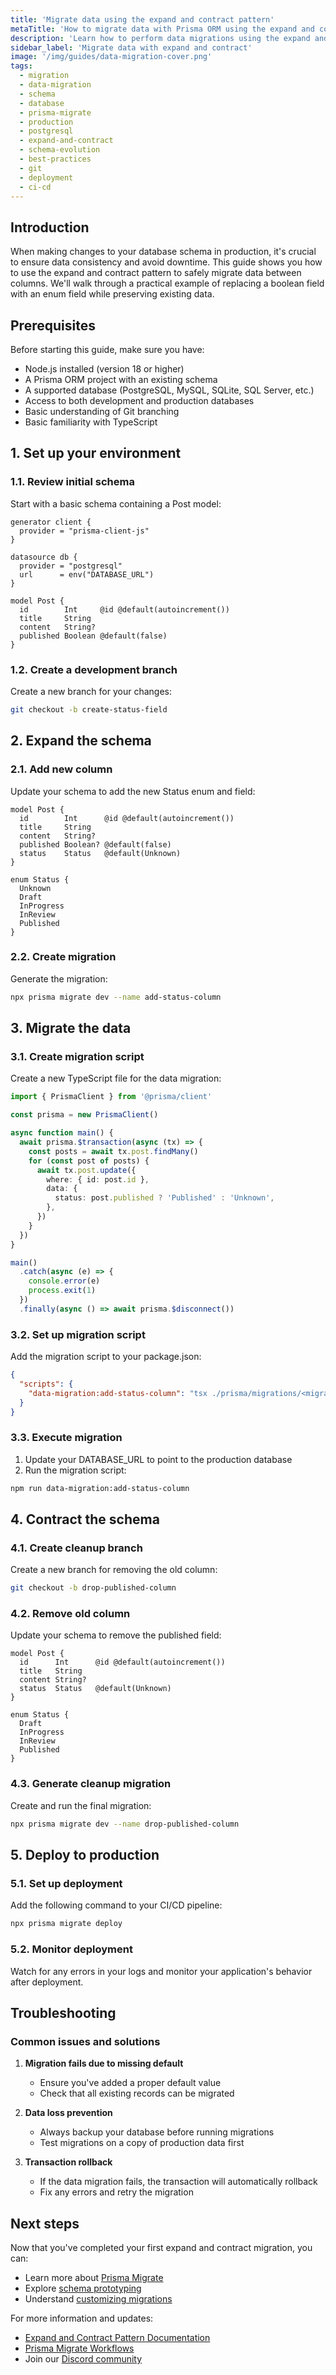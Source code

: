 ```yaml
---
title: 'Migrate data using the expand and contract pattern'
metaTitle: 'How to migrate data with Prisma ORM using the expand and contract pattern'
description: 'Learn how to perform data migrations using the expand and contract pattern with Prisma ORM'
sidebar_label: 'Migrate data with expand and contract'
image: '/img/guides/data-migration-cover.png'
tags:
  - migration
  - data-migration
  - schema
  - database
  - prisma-migrate
  - production
  - postgresql
  - expand-and-contract
  - schema-evolution
  - best-practices
  - git
  - deployment
  - ci-cd
---
```


## Introduction

When making changes to your database schema in production, it's crucial to ensure data consistency and avoid downtime. This guide shows you how to use the expand and contract pattern to safely migrate data between columns. We'll walk through a practical example of replacing a boolean field with an enum field while preserving existing data.

## Prerequisites

Before starting this guide, make sure you have:

- Node.js installed (version 18 or higher)
- A Prisma ORM project with an existing schema
- A supported database (PostgreSQL, MySQL, SQLite, SQL Server, etc.)
- Access to both development and production databases
- Basic understanding of Git branching
- Basic familiarity with TypeScript

## 1. Set up your environment

### 1.1. Review initial schema

Start with a basic schema containing a Post model:

```prisma
generator client {
  provider = "prisma-client-js"
}

datasource db {
  provider = "postgresql"
  url      = env("DATABASE_URL")
}

model Post {
  id        Int     @id @default(autoincrement())
  title     String
  content   String?
  published Boolean @default(false)
}
```

### 1.2. Create a development branch

Create a new branch for your changes:

```bash
git checkout -b create-status-field
```

## 2. Expand the schema

### 2.1. Add new column

Update your schema to add the new Status enum and field:

```prisma
model Post {
  id        Int      @id @default(autoincrement())
  title     String
  content   String?
  published Boolean? @default(false)
  status    Status   @default(Unknown)
}

enum Status {
  Unknown
  Draft
  InProgress
  InReview
  Published
}
```

### 2.2. Create migration

Generate the migration:

```bash
npx prisma migrate dev --name add-status-column
```

## 3. Migrate the data

### 3.1. Create migration script

Create a new TypeScript file for the data migration:

```typescript
import { PrismaClient } from '@prisma/client'

const prisma = new PrismaClient()

async function main() {
  await prisma.$transaction(async (tx) => {
    const posts = await tx.post.findMany()
    for (const post of posts) {
      await tx.post.update({
        where: { id: post.id },
        data: {
          status: post.published ? 'Published' : 'Unknown',
        },
      })
    }
  })
}

main()
  .catch(async (e) => {
    console.error(e)
    process.exit(1)
  })
  .finally(async () => await prisma.$disconnect())
```

### 3.2. Set up migration script

Add the migration script to your package.json:

```json
{
  "scripts": {
    "data-migration:add-status-column": "tsx ./prisma/migrations/<migration-timestamp>/data-migration.ts"
  }
}
```

### 3.3. Execute migration

1. Update your DATABASE_URL to point to the production database
2. Run the migration script:

```bash
npm run data-migration:add-status-column
```

## 4. Contract the schema

### 4.1. Create cleanup branch

Create a new branch for removing the old column:

```bash
git checkout -b drop-published-column
```

### 4.2. Remove old column

Update your schema to remove the published field:

```prisma
model Post {
  id      Int      @id @default(autoincrement())
  title   String
  content String?
  status  Status   @default(Unknown)
}

enum Status {
  Draft
  InProgress
  InReview
  Published
}
```

### 4.3. Generate cleanup migration

Create and run the final migration:

```bash
npx prisma migrate dev --name drop-published-column
```

## 5. Deploy to production

### 5.1. Set up deployment

Add the following command to your CI/CD pipeline:

```bash
npx prisma migrate deploy
```

### 5.2. Monitor deployment

Watch for any errors in your logs and monitor your application's behavior after deployment.

## Troubleshooting

### Common issues and solutions

1. **Migration fails due to missing default**
   - Ensure you've added a proper default value
   - Check that all existing records can be migrated

2. **Data loss prevention**
   - Always backup your database before running migrations
   - Test migrations on a copy of production data first

3. **Transaction rollback**
   - If the data migration fails, the transaction will automatically rollback
   - Fix any errors and retry the migration

## Next steps

Now that you've completed your first expand and contract migration, you can:

- Learn more about [Prisma Migrate](/orm/prisma-migrate)
- Explore [schema prototyping](/orm/prisma-migrate/workflows/prototyping-your-schema)
- Understand [customizing migrations](/orm/prisma-migrate/workflows/customizing-migrations)

For more information and updates:
- [Expand and Contract Pattern Documentation](https://www.prisma.io/dataguide/types/relational/expand-and-contract-pattern)
- [Prisma Migrate Workflows](/orm/prisma-migrate/workflows)
- Join our [Discord community](https://discord.com/invite/prisma)
